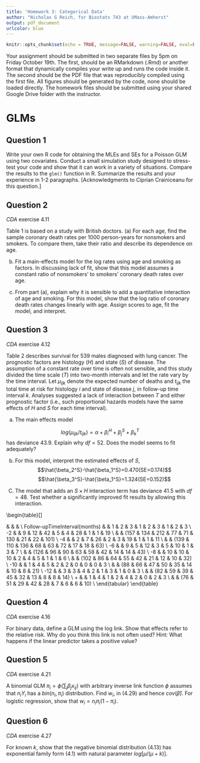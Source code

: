 ```yaml
---
title: 'Homework 3: Categorical Data'
author: "Nicholas G Reich, for Biostats 743 at UMass-Amherst"
output: pdf_document
urlcolor: blue
---
```


```r
knitr::opts_chunk$set(echo = TRUE, message=FALSE, warning=FALSE, eval=FALSE)
```

Your assignment should be submitted in two separate files by 5pm on Friday October 19th. The first, should be an RMarkdown (.Rmd) or another format that dynamically compiles your write up and runs the code inside it. The second should be the PDF file that was reproducibly compiled using the first file. All figures should be generated by the code, none should be loaded directly. The homework files should be submitted using your shared Google Drive folder with the instructor. 


# GLMs

## Question 1

Write your own R code for obtaining the MLEs and SEs for a Poisson GLM using two covariates. Conduct a small simulation study designed to stress-test your code and show that it can work in a variety of situations. Compare the results to the `glm()` function in R. Summarize the results and your experience in 1-2 paragraphs. [Acknowledgments to Ciprian Crainiceanu for this question.]


## Question 2

_CDA_ exercise 4.11

\begin{table}[]
\centering
\caption{Data for Question 2 on Coronary Death Rates}
\begin{tabular}{ccccc}
\hline
      & \multicolumn{2}{c}{Person-years} & \multicolumn{2}{c}{Coronary Deaths} \\ \hline
Age   & Nonsmokers       & Smokers       & Nonsmokers         & Smokers        \\ \hline
35-44 & 18,793           & 52,407        & 2                  & 32             \\ \hline
45-54 & 10,673           & 43,248        & 12                 & 104            \\ \hline
55-64 & 5710             & 28,612        & 28                 & 206            \\ \hline
65-74 & 2585             & 12,663        & 28                 & 186            \\ \hline
75-84 & 1462             & 5317          & 31                 & 102            \\ \hline
\end{tabular}
\end{table}



Table 1 is based on a study with British doctors.
(a) For each age, find the sample coronary death rates per 1000 person-years for
nonsmokers and smokers. To compare them, take their ratio and describe its
dependence on age.

(b) Fit a main-effects model for the log rates using age and smoking as factors. In discussing
lack of fit, show that this model assumes a constant ratio of nonsmokers'
to smokers' coronary death rates over age.

(c) From part (a), explain why it is sensible to add a quantitative interaction of age
and smoking. For this model, show that the log ratio of coronary death rates
changes linearly with age. Assign scores to age, fit the model, and interpret.


\clearpage

## Question 3

_CDA_ exercise 4.12

Table 2 describes survival for 539 males diagnosed with lung cancer. The prognostic
factors are histology $(H)$ and state $(S)$ of disease. The assumption of a constant
rate over time is often not sensible, and this study divided the time scale $(T)$ into
two-month intervals and let the rate vary by the time interval. Let $\mu_{ijk}$ denote the
expected number of deaths and $t_{ijk}$ the total time at risk for histology $i$ and state
of disease $j$, in follow-up time interval $k$. Analyses suggested a lack of interaction
between $T$ and either prognostic factor (i.e., such proportional hazards models have
the same effects of $H$ and $S$ for each time interval).

(a) The main effects model

$$log(\mu_{ijk}/t_{ijk})=\alpha+\beta_{i}^H+\beta_{j}^S+\beta_k^T$$
has deviance 43.9. Explain why $df=52$. Does the model seems to fit adequately?

(b) For this model, interpret the estimated effects of $S$, 
 $$\hat{\beta_2^S}-\hat{\beta_1^S}=0.470(SE=0.174)$$
 $$\hat{\beta_3^S}-\hat{\beta_1^S}=1.324(SE=0.152)$$
(C) The model that adds an $S \times H$ interaction term has deviance 41.5 with $df = 48$.
Test whether a significantly improved fit results by allowing this interaction.


\begin{table}[]
\caption{Data for Question 3}
\label{my-label}
\begin{tabular}{ccccccccccc}
\hline
 &  & \multicolumn{9}{c}{Histology} \\ \hline
 & \begin{tabular}[c]{@{}c@{}}Disease\\ Stage\end{tabular} & \multicolumn{3}{c}{I} & \multicolumn{3}{c}{II} & \multicolumn{3}{c}{III} \\ \hline
Follow-upTimeInterval(months) &  & 1 & 2 & 3 & 1 & 2 & 3 & 1 & 2 & 3 \\ \hline
0-2 &  & 9 & 12 & 42 & 5 & 4 & 28 & 1 & 1 & 19 \\ \hline
 &  & (157 & 134 & 212 & 77 & 71 & 130 & 21 & 22 & 101) \\ \hline
2-4 &  & 2 & 7 & 26 & 2 & 3 & 19 & 1 & 1 & 11 \\ \hline
 &  & (139 & 110 & 136 & 68 & 63 & 72 & 17 & 18 & 63) \\ \hline
4-6 &  & 9 & 5 & 12 & 3 & 5 & 10 & 1 & 3 & 7 \\ \hline
 &  & (126 & 96 & 90 & 63 & 58 & 42 & 14 & 14 & 43) \\ \hline
6-8 &  & 10 & 10 & 10 & 2 & 4 & 5 & 1 & 1 & 6 \\ \hline
 &  & (102 & 86 & 64 & 55 & 42 & 21 & 12 & 10 & 32) \\ \hline
8-10 &  & 1 & 4 & 5 & 2 & 2 & 0 & 0 & 0 & 3 \\ \hline
 &  & (88 & 66 & 47 & 50 & 35 & 14 & 10 & 8 & 21) \\ \hline
10-12 &  & 3 & 3 & 4 & 2 & 1 & 3 & 1 & 0 & 3 \\ \hline
 &  & (82 & 59 & 39 & 45 & 32 & 13 & 8 & 8 & 14) \\ \hline
12+ &  & 1 & 4 & 1 & 2 & 4 & 2 & 0 & 2 & 3 \\ \hline
 &  & (76 & 51 & 29 & 42 & 28 & 7 & 6 & 6 & 10) \\ \hline
\end{tabular}
\end{table}

\clearpage

## Question 4

_CDA_ exercise 4.16

For binary data, define a GLM using the log link. Show that effects refer to the
relative risk. Why do you think this link is not often used? Hint: What happens if
the linear predictor takes a positive value?

## Question 5

_CDA_ exercise 4.21

A binomial GLM $\pi_i = \phi(\sum_j \beta_jx_{ij})$ with arbitrary inverse link function $\phi$ assumes
that $n_iY_i$ has a $bin(n_i,\pi_i)$ distribution. Find $w_i$, in (4.29) and hence $cov(\hat\beta)$. For
logistic regression, show that $w_i=n_i\pi_i(1-\pi_i)$.

## Question 6

_CDA_ exercise 4.27

For known $k$, show that the negative binomial distribution (4.13) has exponential
family form (4.1) with natural parameter $log[\mu/(\mu + k)]$.

<!--    - Bayesian example, BDA3 p 37
    - chisq GOF test on draws from some distribution
    - derivation of chi-sq being equivalent to square of test of proportions test stat
    - 652 HW3, problem 6: likelihood interval comparison to 
    - Poisson GOF test
    - Bayesian multinomial example
    -->
